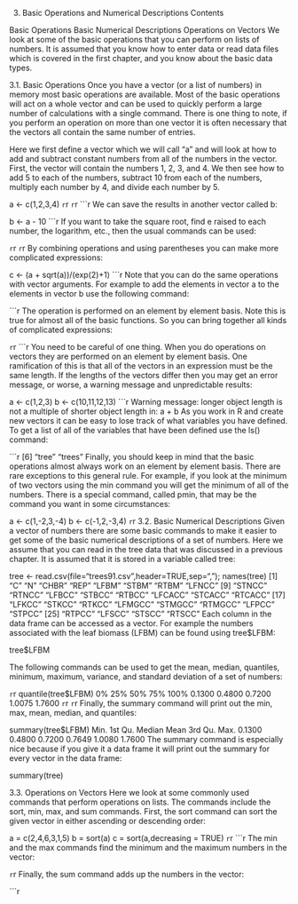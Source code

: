 3. Basic Operations and Numerical Descriptions
Contents

Basic Operations
Basic Numerical Descriptions
Operations on Vectors
We look at some of the basic operations that you can perform on lists of numbers. It is assumed that you know how to enter data or read data files which is covered in the first chapter, and you know about the basic data types.

3.1. Basic Operations
Once you have a vector (or a list of numbers) in memory most basic operations are available. Most of the basic operations will act on a whole vector and can be used to quickly perform a large number of calculations with a single command. There is one thing to note, if you perform an operation on more than one vector it is often necessary that the vectors all contain the same number of entries.

Here we first define a vector which we will call “a” and will look at how to add and subtract constant numbers from all of the numbers in the vector. First, the vector will contain the numbers 1, 2, 3, and 4. We then see how to add 5 to each of the numbers, subtract 10 from each of the numbers, multiply each number by 4, and divide each number by 5.

 a <- c(1,2,3,4)
```r
```r
```r
```r
```r
We can save the results in another vector called b:

 b <- a - 10
```r
If you want to take the square root, find e raised to each number, the logarithm, etc., then the usual commands can be used:

```r
```r
```r
```r
By combining operations and using parentheses you can make more complicated expressions:

 c <- (a + sqrt(a))/(exp(2)+1)
```r
Note that you can do the same operations with vector arguments. For example to add the elements in vector a to the elements in vector b use the following command:

```r
The operation is performed on an element by element basis. Note this is true for almost all of the basic functions. So you can bring together all kinds of complicated expressions:

```r
```r
```r
You need to be careful of one thing. When you do operations on vectors they are performed on an element by element basis. One ramification of this is that all of the vectors in an expression must be the same length. If the lengths of the vectors differ then you may get an error message, or worse, a warning message and unpredictable results:

 a <- c(1,2,3)
 b <- c(10,11,12,13)
```r
Warning message:
longer object length
        is not a multiple of shorter object length in: a + b
As you work in R and create new vectors it can be easy to lose track of what variables you have defined. To get a list of all of the variables that have been defined use the ls() command:

```r
[6] "tree"         "trees"
Finally, you should keep in mind that the basic operations almost always work on an element by element basis. There are rare exceptions to this general rule. For example, if you look at the minimum of two vectors using the min command you will get the minimum of all of the numbers. There is a special command, called pmin, that may be the command you want in some circumstances:

 a <- c(1,-2,3,-4)
 b <- c(-1,2,-3,4)
```r
```r
3.2. Basic Numerical Descriptions
Given a vector of numbers there are some basic commands to make it easier to get some of the basic numerical descriptions of a set of numbers. Here we assume that you can read in the tree data that was discussed in a previous chapter. It is assumed that it is stored in a variable called tree:

 tree <- read.csv(file="trees91.csv",header=TRUE,sep=",");
 names(tree)
 [1] "C"      "N"      "CHBR"   "REP"    "LFBM"   "STBM"   "RTBM"   "LFNCC"
 [9] "STNCC"  "RTNCC"  "LFBCC"  "STBCC"  "RTBCC"  "LFCACC" "STCACC" "RTCACC"
[17] "LFKCC"  "STKCC"  "RTKCC"  "LFMGCC" "STMGCC" "RTMGCC" "LFPCC"  "STPCC"
[25] "RTPCC"  "LFSCC"  "STSCC"  "RTSCC"
Each column in the data frame can be accessed as a vector. For example the numbers associated with the leaf biomass (LFBM) can be found using tree$LFBM:

 tree$LFBM

The following commands can be used to get the mean, median, quantiles, minimum, maximum, variance, and standard deviation of a set of numbers:

```r
```r
 quantile(tree$LFBM)
    0%    25%    50%    75%   100%
0.1300 0.4800 0.7200 1.0075 1.7600
```r
```r
```r
```r
Finally, the summary command will print out the min, max, mean, median, and quantiles:

 summary(tree$LFBM)
   Min. 1st Qu.  Median    Mean 3rd Qu.    Max.
 0.1300  0.4800  0.7200  0.7649  1.0080  1.7600
The summary command is especially nice because if you give it a data frame it will print out the summary for every vector in the data frame:

 summary(tree)
  

3.3. Operations on Vectors
Here we look at some commonly used commands that perform operations on lists. The commands include the sort, min, max, and sum commands. First, the sort command can sort the given vector in either ascending or descending order:

 a = c(2,4,6,3,1,5)
 b = sort(a)
 c = sort(a,decreasing = TRUE)
```r
```r
```r
The min and the max commands find the minimum and the maximum numbers in the vector:

```r
```r
Finally, the sum command adds up the numbers in the vector:

```r
